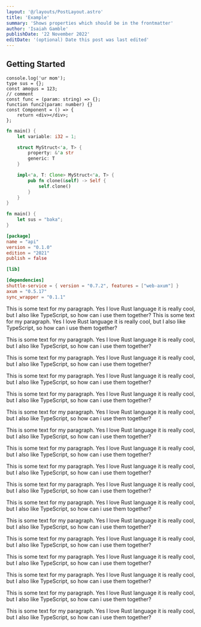 ```yaml
---
layout: '@/layouts/PostLayout.astro'
title: 'Example'
summary: 'Shows properties which should be in the frontmatter'
author: 'Isaiah Gamble'
publishDate: '22 November 2022'
editDate: '(optional) Date this post was last edited'
---
```


## Getting Started

```tsx
console.log('ur mom');
type sus = {};
const amogus = 123;
// comment
const func = (param: string) => {};
function func2(param: number) {}
const Component = () => {
	return <div></div>;
};
```

```rs file=src/main.rs
fn main() {
	let variable: i32 = 1;

	struct MyStruct<'a, T> {
		property: &'a str
		generic: T
	}

	impl<'a, T: Clone> MyStruct<'a, T> {
		pub fn clone(&self) -> Self {
			self.clone()
		}
	}
}
```

```rust file=src/main.rs
fn main() {
	let sus = "baka";
}
```

```toml file=Cargo.toml
[package]
name = "api"
version = "0.1.0"
edition = "2021"
publish = false

[lib]

[dependencies]
shuttle-service = { version = "0.7.2", features = ["web-axum"] }
axum = "0.5.17"
sync_wrapper = "0.1.1"

```

This is some text for my paragraph. Yes I love Rust language it is really cool, but I also like TypeScript, so how can i use them together?
This is some text for my paragraph. Yes I love Rust language it is really cool, but I also like TypeScript, so how can i use them together?

This is some text for my paragraph. Yes I love Rust language it is really cool, but I also like TypeScript, so how can i use them together?

This is some text for my paragraph. Yes I love Rust language it is really cool, but I also like TypeScript, so how can i use them together?

This is some text for my paragraph. Yes I love Rust language it is really cool, but I also like TypeScript, so how can i use them together?

This is some text for my paragraph. Yes I love Rust language it is really cool, but I also like TypeScript, so how can i use them together?

This is some text for my paragraph. Yes I love Rust language it is really cool, but I also like TypeScript, so how can i use them together?

This is some text for my paragraph. Yes I love Rust language it is really cool, but I also like TypeScript, so how can i use them together?

This is some text for my paragraph. Yes I love Rust language it is really cool, but I also like TypeScript, so how can i use them together?

This is some text for my paragraph. Yes I love Rust language it is really cool, but I also like TypeScript, so how can i use them together?

This is some text for my paragraph. Yes I love Rust language it is really cool, but I also like TypeScript, so how can i use them together?

This is some text for my paragraph. Yes I love Rust language it is really cool, but I also like TypeScript, so how can i use them together?

This is some text for my paragraph. Yes I love Rust language it is really cool, but I also like TypeScript, so how can i use them together?

This is some text for my paragraph. Yes I love Rust language it is really cool, but I also like TypeScript, so how can i use them together?

This is some text for my paragraph. Yes I love Rust language it is really cool, but I also like TypeScript, so how can i use them together?

This is some text for my paragraph. Yes I love Rust language it is really cool, but I also like TypeScript, so how can i use them together?

This is some text for my paragraph. Yes I love Rust language it is really cool, but I also like TypeScript, so how can i use them together?

This is some text for my paragraph. Yes I love Rust language it is really cool, but I also like TypeScript, so how can i use them together?
